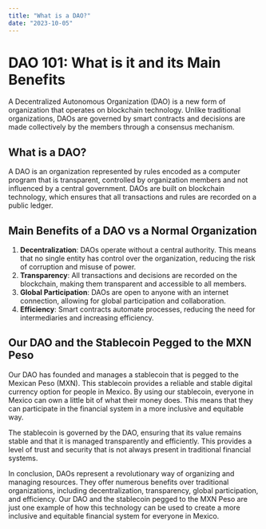 ```yaml
---
title: "What is a DAO?"
date: "2023-10-05"
---
```


# DAO 101: What is it and its Main Benefits

A Decentralized Autonomous Organization (DAO) is a new form of organization that operates on blockchain technology. Unlike traditional organizations, DAOs are governed by smart contracts and decisions are made collectively by the members through a consensus mechanism.

## What is a DAO?

A DAO is an organization represented by rules encoded as a computer program that is transparent, controlled by organization members and not influenced by a central government. DAOs are built on blockchain technology, which ensures that all transactions and rules are recorded on a public ledger.

## Main Benefits of a DAO vs a Normal Organization

1. **Decentralization**: DAOs operate without a central authority. This means that no single entity has control over the organization, reducing the risk of corruption and misuse of power.
2. **Transparency**: All transactions and decisions are recorded on the blockchain, making them transparent and accessible to all members.
3. **Global Participation**: DAOs are open to anyone with an internet connection, allowing for global participation and collaboration.
4. **Efficiency**: Smart contracts automate processes, reducing the need for intermediaries and increasing efficiency.

## Our DAO and the Stablecoin Pegged to the MXN Peso

Our DAO has founded and manages a stablecoin that is pegged to the Mexican Peso (MXN). This stablecoin provides a reliable and stable digital currency option for people in Mexico. By using our stablecoin, everyone in Mexico can own a little bit of what their money does. This means that they can participate in the financial system in a more inclusive and equitable way.

The stablecoin is governed by the DAO, ensuring that its value remains stable and that it is managed transparently and efficiently. This provides a level of trust and security that is not always present in traditional financial systems.

In conclusion, DAOs represent a revolutionary way of organizing and managing resources. They offer numerous benefits over traditional organizations, including decentralization, transparency, global participation, and efficiency. Our DAO and the stablecoin pegged to the MXN Peso are just one example of how this technology can be used to create a more inclusive and equitable financial system for everyone in Mexico.